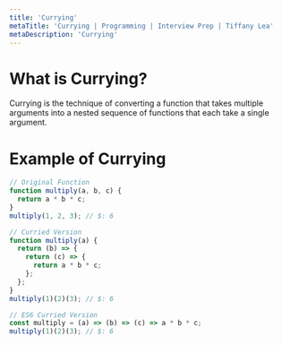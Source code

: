 ```yaml
---
title: 'Currying'
metaTitle: 'Currying | Programming | Interview Prep | Tiffany Lea'
metaDescription: 'Currying'
---
```


# What is Currying?

Currying is the technique of converting a function that takes multiple arguments into a nested sequence of functions that each take a single argument.

# Example of Currying

```javascript
// Original Function
function multiply(a, b, c) {
  return a * b * c;
}
multiply(1, 2, 3); // $: 6

// Curried Version
function multiply(a) {
  return (b) => {
    return (c) => {
      return a * b * c;
    };
  };
}
multiply(1)(2)(3); // $: 6

// ES6 Curried Version
const multiply = (a) => (b) => (c) => a * b * c;
multiply(1)(2)(3); // $: 6
```
